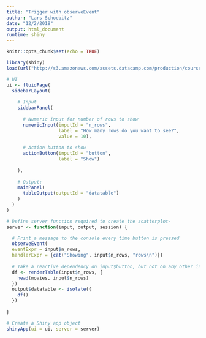 ```yaml
---
title: "Trigger with observeEvent"
author: "Lars Schoebitz"
date: "12/2/2018"
output: html_document
runtime: shiny
---
```


```r

knitr::opts_chunk$set(echo = TRUE)


```


```r

library(shiny)
load(url("http://s3.amazonaws.com/assets.datacamp.com/production/course_4850/datasets/movies.Rdata"))

# UI
ui <- fluidPage(
  sidebarLayout(
    
    # Input
    sidebarPanel(
      
      # Numeric input for number of rows to show
      numericInput(inputId = "n_rows",
                   label = "How many rows do you want to see?",
                   value = 10),
      
      # Action button to show
      actionButton(inputId = "button", 
                   label = "Show")
      
    ),
    
    # Output:
    mainPanel(
      tableOutput(outputId = "datatable")
    )
  )
)

# Define server function required to create the scatterplot-
server <- function(input, output, session) {

  # Print a message to the console every time button is pressed
  observeEvent(
  eventExpr = input$n_rows, 
  handlerExpr = {cat("Showing", input$n_rows, "rows\n")})
  
  # Take a reactive dependency on input$button, but not on any other inputs
  df <- renderTable(input$n_rows, {
    head(movies, input$n_rows)
  })
  output$datatable <- isolate({
    df()
  })
  
}

# Create a Shiny app object
shinyApp(ui = ui, server = server)

```


